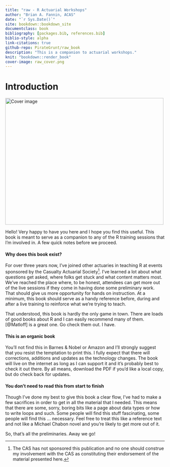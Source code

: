 ```yaml
--- 
title: "raw - R Actuarial Workshops"
author: "Brian A. Fannin, ACAS"
date: "`r Sys.Date()`"
site: bookdown::bookdown_site
documentclass: book
bibliography: [packages.bib, references.bib]
biblio-style: alpha
link-citations: true
github-repo: PirateGrunt/raw_book
description: "This is a companion to actuarial workshops."
knit: "bookdown::render_book"
cover-image: raw_cover.png
---
```


# Introduction {-}

<img src="raw_cover.png" width="500" height="400" alt="Cover image" />

Hello! Very happy to have you here and I hope you find this useful. This book is meant to serve as a companion to any of the R training sessions that I'm involved in. A few quick notes before we proceed.

#### Why does this book exist? {-}

For over three years now, I've joined other actuaries in teaching R at events sponsored by the Casualty Actuarial Society[^CAS_CYA]. I've learned a lot about what questions get asked, where folks get stuck and what content matters most. We've reached the place where, to be honest, attendees can get more out of the live sessions if they come in having done some preliminary work. That should give us more opportunity for hands on instruction. At a minimum, this book should serve as a handy reference before, during and after a live training to reinforce what we're trying to teach.

That understood, this book is hardly the only game in town. There are loads of good books about R and I can easily recommend many of them. [@Matloff] is a great one. Go check them out. I have.

#### This is an organic book {-}

You'll not find this in Barnes & Nobel or Amazon and I'll strongly suggest that you resist the temptation to print this. I fully expect that there will corrections, additions and updates as the technology changes. The book will live on the internet as long as I can support it and it's probably best to check it out there. By all means, download the PDF if you'd like a local copy, but do check back for updates.

#### You don't need to read this from start to finish {-}

Though I've done my best to give this book a clear flow, I've had to make a few sacrifices in order to get in all the material that I needed. This means that there are some, sorry, boring bits like a page about data types or how to write loops and such. Some people will find this stuff fascinating, some people will find this ... necessary. Feel free to treat this like a reference text and not like a Michael Chabon novel and you're likely to get more out of it.

So, that's all the preliminaries. Away we go!

[^CAS_CYA]: The CAS has not sponsored this publication and no one should construe my involvement with the CAS as constituting their endorsement of the material presented here.